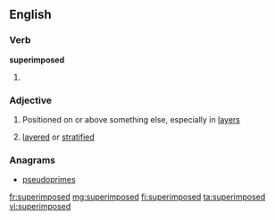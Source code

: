 ==English==

===Verb===
'''superimposed'''

# {{past of|[[superimpose]]}}

===Adjective===
{{en-adj}}

# Positioned on or above something else, especially in [[layer]]s
# {{geology}} [[layered]] or [[stratified]]

===Anagrams===
* [[pseudoprimes#English|pseudoprimes]]

[[fr:superimposed]]
[[mg:superimposed]]
[[fi:superimposed]]
[[ta:superimposed]]
[[vi:superimposed]]